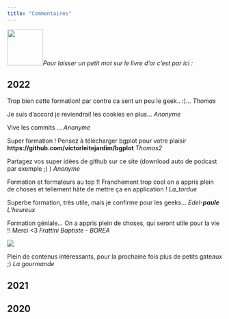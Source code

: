 ```yaml
---
title: "Commentaires"
---
```


![](data/livre.png){width="84"}*Pour laisser un petit mot sur le livre d'or c'est par ici :*

::: {.callout-note icon="false"}
## 2022

Trop bien cette formation! par contre ca sent un peu le geek.. :)... *Thomas*

Je suis d'accord je reviendrai! les cookies en plus... *Anonyme*

Vive les commits ... *Anonyme*

Super formation ! Pensez à télécharger bgplot pour votre plaisir **https://github.com/victorleitejardim/bgplot** *Thomas2*

Partagez vos super idées de github sur ce site (download auto de podcast par exemple ;) ) *Anonyme*

Formation et formateurs au top !! Franchement trop cool on a appris plein de choses et tellement hâte de mettre ça en application ! *La_tordue*

Superbe formation, très utile, mais je confirme pour les geeks... *Edel-**paule** L'heureux*

Formation géniale... On a appris plein de choses, qui seront utile pour la vie !! Merci <3 *Frattini Baptiste - BOREA*

![](https://scontent-cdt1-1.xx.fbcdn.net/v/t39.30808-6/272055235_10159793824432394_3910495082952106747_n.jpg?_nc_cat=101&ccb=1-7&_nc_sid=8bfeb9&_nc_ohc=VWuEoHs4FXAAX8ea4ju&_nc_ht=scontent-cdt1-1.xx&oh=00_AfBkA1zFBOvKWxHhT_3YYOP4oQgmT_vh4KS4_eFi1-Q3eA&oe=638EEB19)

Plein de contenus intéressants, pour la prochaine fois plus de petits gateaux ;) *La gourmande*

:::

::: {.callout-note icon="false"}
## 2021
:::

::: {.callout-note icon="false"}
## 2020
:::
